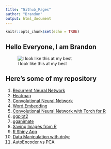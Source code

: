 ```yaml
---
title: "Github_Pages"
author: "Brandon"
output: html_document
---
```


```r
knitr::opts_chunk$set(echo = TRUE)
```

## Hello Everyone, I am Brandon

![I look like this at my best](https://scontent.fkul16-1.fna.fbcdn.net/v/t1.0-9/140395533_10218759743924193_3141378003277658179_o.jpg?_nc_cat=102&ccb=1-3&_nc_sid=174925&_nc_eui2=AeFv68Z-u9gAK0M0u3ZG19C-1N3CPl2l3YLU3cI-XaXdgssdGtAb6dTKU4sV_HI7T_A&_nc_ohc=-klgRS_iAG4AX8L82NA&_nc_ht=scontent.fkul16-1.fna&oh=ae66cf4133a0dc0688d1f1238ed8ca71&oe=606AE595)

## Here's some of my repository 

1. [Recurrent Neural Network](https://brandonyph.github.io/Introduction-to-RNN-in-R/)
2. [Heatmap](https://github.com/brandonyph/Heatmap-Tutorial-in-R)
3. [Convolutional Neural Network](https://github.com/brandonyph/Introduction-to-CNN-in-R)
4. [Word Embedding](https://github.com/brandonyph/Introduction-to-Word-Embedding-in-R)
5. [Convolutional Neural Network with Torch for R](https://brandonyph.github.io/Torch-for-R-CNN-Example/)
6. [ggplot2](https://brandonyph.github.io/ggplot2-tutorial/)
7. [gganimate](https://github.com/brandonyph/gganimate-tutorial)
8. [Saving Images from R](https://brandonyph.github.io/Saving-Plot-As-Image/)
9. [R Shiny App](https://github.com/brandonyph/R-Shinny-Tutorial)
10. [Data Manipulation with dplyr](https://github.com/brandonyph/Data-Manipulation-with-dplyr)
11. [AutoEncoder vs PCA](https://github.com/brandonyph/AutoEncoder-vs-PCA-Dimensional-Reduction)


